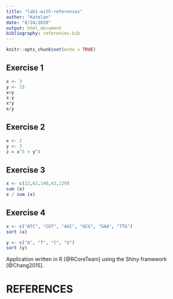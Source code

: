 ```yaml
---
title: "lab1-with-references"
author: "Katelan"
date: "8/24/2020"
output: html_document
bibliography: references.bib
---
```


```r
knitr::opts_chunk$set(echo = TRUE)
```


## Exercise 1

```r
x <- 3
y <- 15
x+y
x-y
x*y
x/y
```

## Exercise 2

```r
x <- 2
y <- 3
z = x^5 > y^4
```

## Exercise 3
```r
x <- c(22,62,148,43,129)
sum (x)
x / sum (x)
```

## Exercise 4
```r
x <- c("ATC", "CGT", "AGC", "GCG", "GAA", "TTG")
sort (x)

y <- c("A", "T", "C", "G")
sort (y)
```

Application written in R [@RCoreTeam] using the Shiny framework [@Chang2015].

# REFERENCES
